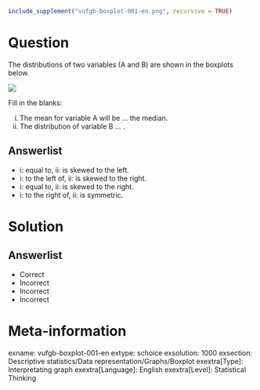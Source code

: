 ```{r, echo = FALSE, results = "hide"}
include_supplement("vufgb-boxplot-001-en.png", recursive = TRUE)
```

Question
========
The distributions of two variables (A and B) are shown in the boxplots below.

![](vufgb-boxplot-001-en.png)

Fill in the blanks: 

i. The mean for variable A will be ... the median. 
ii. The distribution of variable B ... .

Answerlist
----------
* i: equal to, ii: is skewed to the left.
* i: to the left of, ii: is skewed to the right.
* i: equal to, ii: is skewed to the right.
* i: to the right of,	ii: is symmetric.


Solution
========

Answerlist
----------
* Correct
* Incorrect
* Incorrect
* Incorrect


Meta-information
================
exname: vufgb-boxplot-001-en
extype: schoice
exsolution: 1000
exsection: Descriptive statistics/Data representation/Graphs/Boxplot
exextra[Type]: Interpretating graph
exextra[Language]: English
exextra[Level]: Statistical Thinking